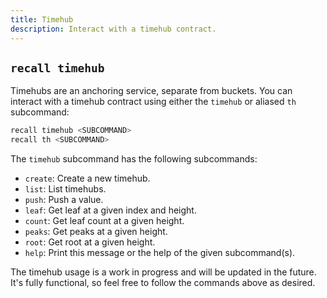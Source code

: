 ```yaml
---
title: Timehub
description: Interact with a timehub contract.
---
```


## `recall timehub`

Timehubs are an anchoring service, separate from buckets. You can interact with a timehub contract
using either the `timehub` or aliased `th` subcommand:

```sh
recall timehub <SUBCOMMAND>
recall th <SUBCOMMAND>
```

The `timehub` subcommand has the following subcommands:

- `create`: Create a new timehub.
- `list`: List timehubs.
- `push`: Push a value.
- `leaf`: Get leaf at a given index and height.
- `count`: Get leaf count at a given height.
- `peaks`: Get peaks at a given height.
- `root`: Get root at a given height.
- `help`: Print this message or the help of the given subcommand(s).

<Callout type="info">

The timehub usage is a work in progress and will be updated in the future. It's fully functional, so
feel free to follow the commands above as desired.

</Callout>
